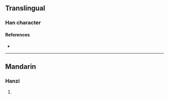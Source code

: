 {{character info/new}}
==Translingual==

===Han character===
{{Han char|rn=94|rad=犬|as=13|sn=16|four=48240|canj=KHHSK|ids=⿰犭敫}}

====References====
* {{Han ref|kx=0719.200|dkj=20721|dj=1130.190|hdz=21373.040|uh=7365|ud=29541|bh=EA5F|bd=59999}}

----

==Mandarin==

===Hanzi===
{{cmn-hanzi|pin=[[xí]] ([[xi2]])|wg=hsi<sup>2</sup>}}

# {{defn|lang=cmn|sort=犬13}}